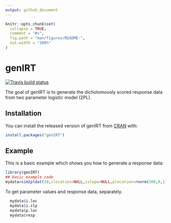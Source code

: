 ```yaml
---
output: github_document
---
```


<!-- README.md is generated from README.Rmd. Please edit that file -->

```r
knitr::opts_chunk$set(
  collapse = TRUE,
  comment = "#>",
  fig.path = "man/figures/README-",
  out.width = "100%"
)
```

# genIRT

[![Travis build status](https://travis-ci.com/alanbio/genIRT.svg?branch=master)](https://travis-ci.com/alanbio/genIRT)


The goal of genIRT is to generate the dichotomously scored response data from two parameter logistic model (2PL).

## Installation

You can install the released version of genIRT from [CRAN](https://CRAN.R-project.org) with:

``` r
install.packages("genIRT")
```

## Example

This is a basic example which shows you how to generate a response data:

```r
library(genIRT)
## basic example code
mydata=sim2pldat(10,ilocation=NULL,islope=NULL,plocation=rnorm(500,0,1),rnum=0.6)
```

To get parameter values and response data, separately.

```r

  mydata$i.loc
  mydata$i.slp
  mydata$p.loc
  mydata$resp
```

